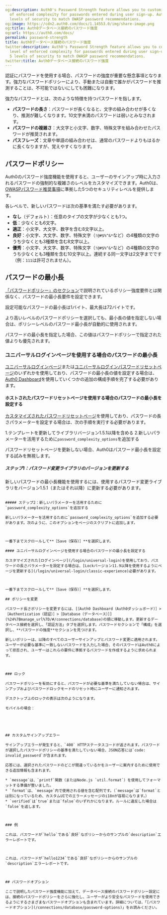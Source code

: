 ```yaml
---
og:description: Auth0's Password Strength feature allows you to customize the level
  of enforced complexity for passwords entered during user sign-up. Auth0 offers 5
  levels of security to match OWASP password recommendations.
og:image: https://cdn2.auth0.com/docs/1.14553.0/img/share-image.png
og:title: Auth0データベース接続のパスワード強度
og:url: https://auth0.com/docs/
permalink: password-strength
title: Auth0データベース接続のパスワード強度
twitter:description: Auth0's Password Strength feature allows you to customize the
  level of enforced complexity for passwords entered during user sign-up. Auth0 offers
  5 levels of security to match OWASP password recommendations.
twitter:title: Auth0データベース接続のパスワード強度
---
```




認証にパスワードを使用する場合、パスワードの強度が重要な懸念事項となります。強力なパスワードポリシーにより、手動または自動で誰かがパスワードを推測することは、不可能ではないにしても困難になります。

強力なパスワードとは、次のような特徴を持つパスワードを指します。

* **パスワードの長さ**：パスワードが長くなると、文字の組み合わせが多くなり、推測が難しくなります。10文字未満のパスワードは弱いとみなされます。
* **パスワードの複雑さ**：大文字と小文字、数字、特殊文字を組み合わせたパスワードが推奨されます。
* **パスフレーズ**：文章や単語の組み合わせは、通常のパスワードよりもはるかに長くなりますが、覚えやすくなります。

## パスワードポリシー

Auth0のパスワード強度機能を使用すると、ユーザーのサインアップ時に入力されるパスワードの強制的な複雑さのレベルをカスタマイズできます。Auth0は、[OWASPパスワード推奨事項](https://github.com/OWASP/CheatSheetSeries/blob/master/cheatsheets/Authentication_Cheat_Sheet.md)に準拠した5つのセキュリティレベルを提供します。

各レベルで、新しいパスワードは次の基準を満たす必要があります。

* **なし**（デフォルト）：任意のタイプの文字が少なくとも1つ。
* **低**：少なくとも6文字。
* **適正**：小文字、大文字、数字を含む8文字以上。
* **良好**：小文字、大文字、数字、特殊文字（`!@#$%^&*`など）の4種類の文字のうち少なくとも3種類を含む8文字以上。
* **優秀**：小文字、大文字、数字、特殊文字（`!@#$%^&*`など）の4種類の文字のうち少なくとも3種類を含む10文字以上。連続する同一文字は2文字までです（例：`111`は許可されません）。



## パスワードの最小長

[「パスワードポリシー」のセクション](#password-policies)で説明されているポリシー強度要件とは関係なく、パスワードの最小長要件を設定できます。

設定可能なパスワードの最小長は1バイト、最大長は72バイトです。



より高いレベルのパスワードポリシーを選択しても、最小長の値を指定しない場合は、ポリシーレベルのパスワード最小長が自動的に使用されます。



パスワードの最小長を指定した場合、この値はパスワードポリシーで指定された値よりも優先されます。

### ユニバーサルログインページを使用する場合のパスワードの最小長

[ユニバーサルログインページ](/login/universal-login)または[ユニバーサルログインパスワードリセットページ](/brand-and-customize/customize-password-reset-page)のいずれかを使用しており、パスワードの最小長の値を設定する場合は、[Auth0 Dashboard](%24%7Bmanage_url%7D)を使用していくつかの追加の構成手順を完了する必要があります。

#### ホストされたパスワードリセットページを使用する場合のパスワードの最小長を設定する

[カスタマイズされたパスワードリセットページ](/brand-and-customize/customize-password-reset-page)を使用しており、パスワードの長さパラメーターを設定する場合は、次の手順を実行する必要があります。

1.テンプレートを更新してライブラリバージョン1.5.1以降を含める
2.新しいパラメーターを活用するために`password_complexity_options`を追加する

パスワードリセットページを更新しない場合、Auth0はパスワード最小長を設定する試みを無視します。

##### ステップ1：パスワード変更ライブラリのバージョンを更新する

新しいパスワードの最小長機能を使用するには、使用するパスワード変更ライブラリをバージョン1.5.1（またはそれ以降）に更新する必要があります。

````

##### ステップ2：新しいパラメーターを活用するために`password_complexity_options`を追加する

新しいパラメーターを活用するために`password_complexity_options`を追加する必要があります。次のように、このオプションをページのスクリプトに追加します。



一番下までスクロールして**［Save（保存）］**を選択します。

#### ユニバーサルログインページを使用する場合のパスワードの最小長を設定する

カスタマイズされた[ログインページ](/login/universal-login)を使用しており、パスワードの長さパラメーターを設定する場合は、[Lockバージョン11.9以降を使用するようにページを更新する](/login/universal-login/classic-experience)必要があります。



一番下までスクロールして**［Save（保存）］**を選択します。

## ポリシーを変更

パスワード長さポリシーを変更するには、[［Auth0 Dashboard（Auth0ダッシュボード）］>［Authentication（認証）］>［Database（データベース）］](%24%7Bmanage_url%7D/#/connections/database)の順に移動します。更新するデータベース接続を選択し、「認証方法」タブを選択します。パスワードセクションで「構成」を選択し、**パスワードの強度**セクションを見つけます。

新しいポリシーは、以降のすべてのユーザーサインアップとパスワード変更に適用されます。ユーザーが必要な基準に一致しないパスワードを入力した場合、そのパスワードはAuth0によって拒否され、ユーザーはこれらの要件に準拠するパスワードを作成するように求められます。



### ロック

パスワードポリシーを有効にすると、パスワードが必要な基準を満たしていない場合は、サインアップおよびパスワードロックモードのリセット時にユーザーに通知されます。

デスクトップ上のロックの表示は次のようになります。

モバイルの場合：





## カスタムサインアップエラー

サインアップエラーが発生すると、`400` HTTPステータスコードが返されます。パスワードが選択したパスワードポリシーの基準を満たしていない場合、JSON応答には`code: invalid_password`が含まれます。

応答には、選択されたパスワードのどこが間違っているかをユーザーに案内するために使用できる追加情報も含まれます。

* `message`は、`printf`関数（またはNode.js `util.format`）を使用してフォーマットする準備が整いました。
* `format`は、`message`内で使用される値を含む配列です。（`message`は`format`とは別になっているため、カスタムUIでのエラーメッセージのi18nが容易になります。）
* `verified`は`true`または`false`のいずれかになります。ルールに違反した場合は`false`を返します。



### 例

これは、パスワードが`hello`である`良好`なポリシーからのサンプルの`description`エラーレポートです。



これは、パスワードが`hello1234`である`良好`なポリシーからのサンプルの`description`エラーレポートです。



## パスワードオプション

ここで説明したパスワード強度機能に加えて、データベース接続のパスワードポリシー設定には、接続のパスワードポリシーをさらに強化し、ユーザーがより安全なパスワードを使用できるようにするさまざまなパスワードオプションも含まれています。詳細については、「[パスワードオプション](/connections/database/password-options)」をお読みください。